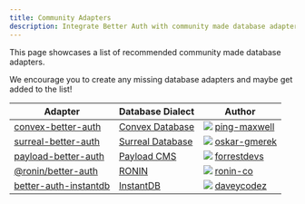 ```yaml
---
title: Community Adapters
description: Integrate Better Auth with community made database adapters.
---
```


This page showcases a list of recommended community made database adapters.

We encourage you to create any missing database adapters and maybe get added to the list!

| Adapter                                                                   | Database Dialect                           | Author                                                                                                                                                               |
| ------------------------------------------------------------------------- | ------------------------------------------ | -------------------------------------------------------------------------------------------------------------------------------------------------------------------- |
| [convex-better-auth](https://www.better-auth-kit.com/docs/adapters/convex) | [Convex Database](https://www.convex.dev/) | <img src="https://github.com/ping-maxwell.png" className="rounded-full w-6 h-6 border opacity-70 m-0 inline mr-1" /> [ping-maxwell](https://github.com/ping-maxwell) |
| [surreal-better-auth](https://github.com/oskar-gmerek/surreal-better-auth/) | [Surreal Database](https://surrealdb.com/) | <img src="https://github.com/oskar-gmerek.png" className="rounded-full w-6 h-6 border opacity-70 m-0 inline mr-1" /> [oskar-gmerek](https://github.com/oskar-gmerek) |
| [payload-better-auth](https://github.com/ForrestDevs/payload-better-auth/tree/main/packages/db-adapter ) | [Payload CMS](https://payloadcms.com/) | <img src="https://github.com/forrestdevs.png" className="rounded-full w-6 h-6 border opacity-70 m-0 inline mr-1" /> [forrestdevs](https://github.com/forrestdevs) |
| [@ronin/better-auth](https://github.com/ronin-co/better-auth ) | [RONIN](https://ronin.co) | <img src="https://github.com/ronin-co.png" className="rounded-full w-6 h-6 border opacity-70 m-0 inline mr-1" /> [ronin-co](https://github.com/ronin-co) |
| [better-auth-instantdb](https://github.com/daveyplate/better-auth-instantdb) | [InstantDB](https://www.instantdb.com/) | <img src="https://github.com/daveycodez.png" className="rounded-full w-6 h-6 border opacity-70 m-0 inline mr-1" /> [daveycodez](https://github.com/daveycodez) |
